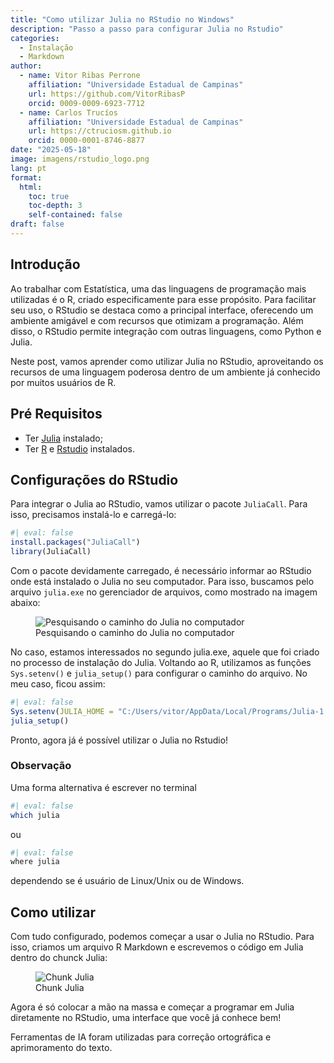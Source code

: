 ```yaml
---
title: "Como utilizar Julia no RStudio no Windows"
description: "Passo a passo para configurar Julia no Rstudio"
categories:
  - Instalação
  - Markdown
author:
  - name: Vitor Ribas Perrone
    affiliation: "Universidade Estadual de Campinas"
    url: https://github.com/VitorRibasP
    orcid: 0009-0009-6923-7712
  - name: Carlos Trucíos
    affiliation: "Universidade Estadual de Campinas"
    url: https://ctruciosm.github.io
    orcid: 0000-0001-8746-8877
date: "2025-05-18"
image: imagens/rstudio_logo.png
lang: pt
format:
  html:
    toc: true
    toc-depth: 3
    self-contained: false
draft: false
---
```


## Introdução

Ao trabalhar com Estatística, uma das linguagens de programação mais utilizadas é o R, criado especificamente para esse propósito. Para facilitar seu uso, o RStudio se destaca como a principal interface, oferecendo um ambiente amigável e com recursos que otimizam a programação. Além disso, o RStudio permite integração com outras linguagens, como Python e Julia.

Neste post, vamos aprender como utilizar Julia no RStudio, aproveitando os recursos de uma linguagem poderosa dentro de um ambiente já conhecido por muitos usuários de R.



## Pré Requisitos


- Ter [Julia](https://www.ime.unicamp.br/~juliacps/Blog/instalar_julia.html) instalado;
- Ter [R](https://cran.r-project.org/bin/windows/base/) e [Rstudio](https://posit.co/downloads/) instalados.

## Configurações do RStudio

Para integrar o Julia ao RStudio, vamos utilizar o pacote `JuliaCall`. Para isso, precisamos instalá-lo e carregá-lo:


```r
#| eval: false
install.packages("JuliaCall")
library(JuliaCall)
```



Com o pacote devidamente carregado, é necessário informar ao RStudio onde está instalado o Julia no seu computador. Para isso, buscamos pelo arquivo `julia.exe` no gerenciador de arquivos, como mostrado na imagem abaixo:

![Pesquisando o caminho do Julia no computador](imagens/rstudiojulia.png){fig-align="center"}

No caso, estamos interessados no segundo julia.exe, aquele que foi criado no processo de instalação do Julia. Voltando ao R, utilizamos as funções `Sys.setenv()` e `julia_setup()` para configurar o caminho do arquivo. No meu caso, ficou assim:


```r
#| eval: false
Sys.setenv(JULIA_HOME = "C:/Users/vitor/AppData/Local/Programs/Julia-1.10.2/bin"
julia_setup()
```


Pronto, agora já é possível utilizar o Julia no Rstudio! 


::: {.callout-note icon=false}
### Observação
Uma forma alternativa é escrever no terminal


```bash
#| eval: false
which julia
```


ou 


```bash
#| eval: false
where julia
```


dependendo se é usuário de Linux/Unix ou de Windows.
:::



## Como utilizar

Com tudo configurado, podemos começar a usar o Julia no RStudio. Para isso, criamos um arquivo R Markdown e escrevemos o código em Julia dentro do chunck Julia:


![Chunk Julia](imagens/chunk_julia.png){fig-align="center"}


Agora é só colocar a mão na massa e começar a programar em Julia diretamente no RStudio, uma interface que você já conhece bem!




::: callout-note
Ferramentas de IA foram utilizadas para correção ortográfica e aprimoramento do texto.
:::